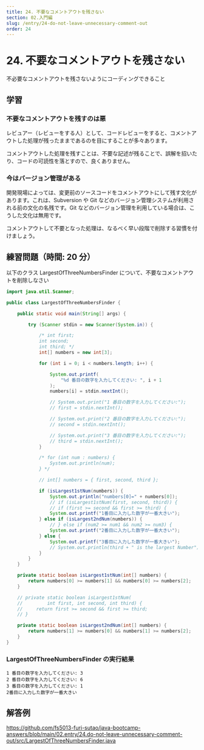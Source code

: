 ```yaml
---
title: 24. 不要なコメントアウトを残さない
section: 02.入門編
slug: /entry/24-do-not-leave-unnecessary-comment-out
order: 24
---
```


# 24. 不要なコメントアウトを残さない

<p class="goal">不必要なコメントアウトを残さないようにコーディングできること</p>

## 学習

### 不要なコメントアウトを残すのは悪

レビュアー（レビューをする人）として、コードレビューをすると、コメントアウトした処理が残ったままであるのを目にすることが多々あります。

コメントアウトした処理を残すことは、不要な記述が残ることで、誤解を招いたり、コードの可読性を落とすので、良くありません。

### 今はバージョン管理がある

開発現場によっては、変更前のソースコードをコメントアウトにして残す文化があります。これは、Subversion や Git などのバージョン管理システムが利用される前の文化の名残です。Git などのバージョン管理を利用している場合は、こうした文化は無用です。

コメントアウトして不要となった処理は、なるべく早い段階で削除する習慣を付けましょう。

## 練習問題（時間: 20 分）

以下のクラス LargestOfThreeNumbersFinder について、不要なコメントアウトを削除しなさい

```java title=src/LargestOfThreeNumbersFinder.java
import java.util.Scanner;

public class LargestOfThreeNumbersFinder {

    public static void main(String[] args) {

        try (Scanner stdin = new Scanner(System.in)) {

            /* int first;
            int second;
            int third; */
            int[] numbers = new int[3];

            for (int i = 0; i < numbers.length; i++) {

                System.out.printf(
                    "%d 番目の数字を入力してください: ", i + 1
                );
                numbers[i] = stdin.nextInt();

                // System.out.print("1 番目の数字を入力してください:");
                // first = stdin.nextInt();

                // System.out.print("2 番目の数字を入力してください:");
                // second = stdin.nextInt();

                // System.out.print("3 番目の数字を入力してください:");
                // third = stdin.nextInt();
            }

            /* for (int num : numbers) {
                System.out.println(num);
            } */

            // int[] numbers = { first, second, third };

            if (isLargest1stNum(numbers)) {
                System.out.println("numbers[0]=" + numbers[0]);
                // if (isLargest1stNum(first, second, third)) {
                // if (first >= second && first >= third) {
                System.out.printf("1番目に入力した数字が一番大きい");
            } else if (isLargest2ndNum(numbers)) {
                // } else if (num2 >= num1 && num2 >= num3) {
                System.out.printf("2番目に入力した数字が一番大きい");
            } else {
                System.out.printf("3番目に入力した数字が一番大きい");
                // System.out.println(third + " is the largest Number");
            }
        }
    }

    private static boolean isLargest1stNum(int[] numbers) {
        return numbers[0] >= numbers[1] && numbers[0] >= numbers[2];
    }

    // private static boolean isLargest1stNum(
    //         int first, int second, int third) {
    //     return first >= second && first >= third;
    // }

    private static boolean isLargest2ndNum(int[] numbers) {
        return numbers[1] >= numbers[0] && numbers[1] >= numbers[2];
    }
}
```

### LargestOfThreeNumbersFinder の実行結果

```
1 番目の数字を入力してください: 3
2 番目の数字を入力してください: 6
3 番目の数字を入力してください: 1
2番目に入力した数字が一番大きい
```

## 解答例

https://github.com/fs5013-furi-sutao/java-bootcamp-answers/blob/main/02.entry/24.do-not-leave-unnecessary-comment-out/src/LargestOfThreeNumbersFinder.java

